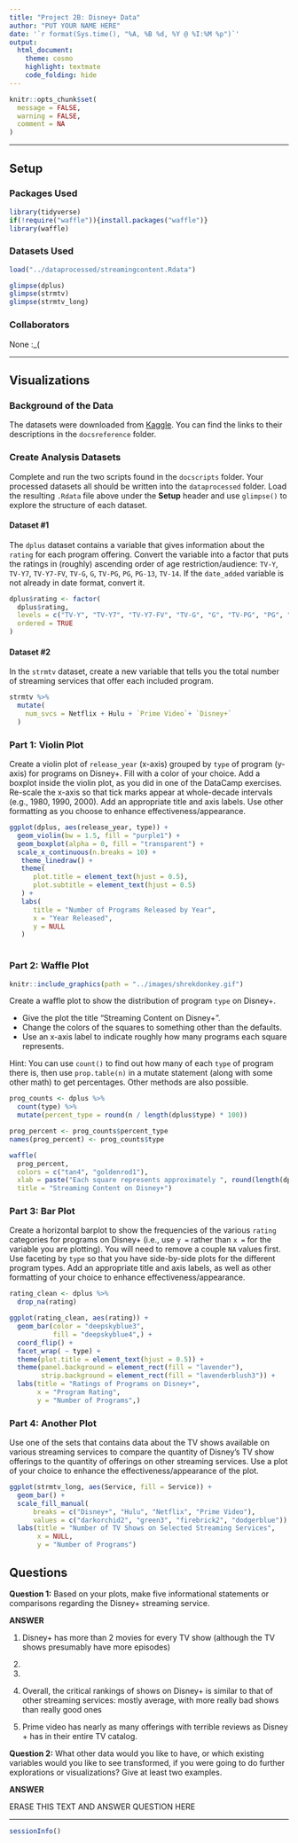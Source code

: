 ```yaml
---
title: "Project 2B: Disney+ Data"
author: "PUT YOUR NAME HERE"
date: '`r format(Sys.time(), "%A, %B %d, %Y @ %I:%M %p")`'
output: 
  html_document: 
    theme: cosmo
    highlight: textmate
    code_folding: hide
---
```


```r
knitr::opts_chunk$set(
  message = FALSE,
  warning = FALSE,
  comment = NA
)
```
***

## Setup

### Packages Used

```r
library(tidyverse)
if(!require("waffle")){install.packages("waffle")}
library(waffle)
```

### Datasets Used

```r
load("../dataprocessed/streamingcontent.Rdata")

glimpse(dplus)
glimpse(strmtv)
glimpse(strmtv_long)

```

### Collaborators

None :_(

<hr>

## Visualizations

### Background of the Data

The datasets were downloaded from [Kaggle](https://www.kaggle.com/). You can find the links to their descriptions in the `docsreference` folder.

### Create Analysis Datasets

Complete and run the two scripts found in the `docscripts` folder. Your processed datasets all should be written into the `dataprocessed` folder. Load the resulting `.Rdata` file above under the **Setup** header and use `glimpse()` to explore the structure of each dataset.

#### Dataset #1

The `dplus` dataset contains a variable that gives information about the `rating` for each program offering. Convert the variable into a factor that puts the ratings in (roughly) ascending order of age restriction/audience: `TV-Y`, `TV-Y7`, `TV-Y7-FV`, `TV-G`, `G`, `TV-PG`, `PG`, `PG-13`, `TV-14`. If the `date_added` variable is not already in date format, convert it.  

```r
dplus$rating <- factor(
  dplus$rating, 
  levels = c("TV-Y", "TV-Y7", "TV-Y7-FV", "TV-G", "G", "TV-PG", "PG", "PG-13", "TV-14"), 
  ordered = TRUE
)

```

#### Dataset #2

In the `strmtv` dataset, create a new variable that tells you the total number of streaming services that offer each included program.

```r
strmtv %>%
  mutate(
    num_svcs = Netflix + Hulu + `Prime Video`+ `Disney+`
  )
```

### Part 1: Violin Plot

Create a violin plot of `release_year` (x-axis) grouped by `type` of program (y-axis) for programs on Disney+. Fill with a color of your choice. Add a boxplot inside the violin plot, as you did in one of the DataCamp exercises. Re-scale the x-axis so that tick marks appear at whole-decade intervals (e.g., 1980, 1990, 2000). Add an appropriate title and axis labels. Use other formatting as you choose to enhance effectiveness/appearance.

```r
ggplot(dplus, aes(release_year, type)) +
  geom_violin(bw = 1.5, fill = "purple1") +
  geom_boxplot(alpha = 0, fill = "transparent") +
  scale_x_continuous(n.breaks = 10) +
   theme_linedraw() +
   theme(
      plot.title = element_text(hjust = 0.5),
      plot.subtitle = element_text(hjust = 0.5)
   ) +
   labs(
      title = "Number of Programs Released by Year", 
      x = "Year Released",
      y = NULL
   )
  
```

### Part 2: Waffle Plot

```r
knitr::include_graphics(path = "../images/shrekdonkey.gif")
```

Create a waffle plot to show the distribution of program `type` on Disney+. 

* Give the plot the title "Streaming Content on Disney+". 
* Change the colors of the squares to something other than the defaults.
* Use an x-axis label to indicate roughly how many programs each square represents.

Hint: You can use `count()` to find out how many of each `type` of program there is, then use `prop.table(n)` in a mutate statement (along with some other math) to get percentages. Other methods are also possible.

```r
prog_counts <- dplus %>%
  count(type) %>%
  mutate(percent_type = round(n / length(dplus$type) * 100))

prog_percent <- prog_counts$percent_type
names(prog_percent) <- prog_counts$type

waffle(
  prog_percent, 
  colors = c("tan4", "goldenrod1"),
  xlab = paste("Each square represents approximately ", round(length(dplus$type) / 100), " programs", sep = ""),
  title = "Streaming Content on Disney+")
```

### Part 3: Bar Plot

Create a horizontal barplot to show the frequencies of the various `rating` categories for programs on Disney+ (i.e., use `y =` rather than `x =` for the variable you are plotting). You will need to remove a couple `NA` values first. Use faceting by `type` so that you have side-by-side plots for the different program types. Add an appropriate title and axis labels, as well as other formatting of your choice to enhance effectiveness/appearance. 

```r
rating_clean <- dplus %>%
  drop_na(rating)

ggplot(rating_clean, aes(rating)) +
  geom_bar(color = "deepskyblue3",
           fill = "deepskyblue4",) +
  coord_flip() +
  facet_wrap( ~ type) +
  theme(plot.title = element_text(hjust = 0.5)) +
  theme(panel.background = element_rect(fill = "lavender"),
        strip.background = element_rect(fill = "lavenderblush3")) +
  labs(title = "Ratings of Programs on Disney+",
       x = "Program Rating",
       y = "Number of Programs",)

```

### Part 4: Another Plot

Use one of the sets that contains data about the TV shows available on various streaming services to compare the quantity of Disney's TV show offerings to the quantity of offerings on other streaming services. Use a plot of your choice to enhance the effectiveness/appearance of the plot.

```r

ggplot(strmtv_long, aes(Service, fill = Service)) +
  geom_bar() +
  scale_fill_manual(
      breaks = c("Disney+", "Hulu", "Netflix", "Prime Video"),
      values = c("darkorchid2", "green3", "firebrick2", "dodgerblue")) +
  labs(title = "Number of TV Shows on Selected Streaming Services",
       x = NULL,
       y = "Number of Programs")


```

## Questions

**Question 1:** Based on your plots, make five informational statements or comparisons regarding the Disney+ streaming service.

**ANSWER**

1)  Disney+ has more than 2 movies for every TV show (although the TV shows presumably have more episodes)

2)

3)

4)  Overall, the critical rankings of shows on Disney+ is similar to that of other streaming services:  mostly average, with more really bad shows than really good ones

5)  Prime video has nearly as many offerings with terrible reviews as Disney + has in their entire TV catalog.

**Question 2:** What other data would you like to have, or which existing variables would you like to see transformed, if you were going to do further explorations or visualizations? Give at least two examples.

**ANSWER**

ERASE THIS TEXT AND ANSWER QUESTION HERE

***
```r
sessionInfo()
```


